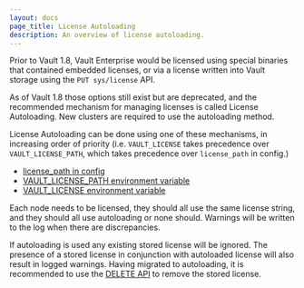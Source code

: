 ```yaml
---
layout: docs
page_title: License Autoloading
description: An overview of license autoloading.
---
```


Prior to Vault 1.8, Vault Enterprise would be licensed using special binaries
that contained embedded licenses, or via a license written into Vault storage
using the `PUT sys/license` API.

As of Vault 1.8 those options still exist but are deprecated, and the recommended
mechanism for managing licenses is called License Autoloading.  New clusters are
required to use the autoloading method.

License Autoloading can be done using one of these mechanisms, in increasing order
of priority (i.e. `VAULT_LICENSE` takes precedence over `VAULT_LICENSE_PATH`, which
takes precedence over `license_path` in config.)
* [license_path in config](/docs/configuration#license_path)
* [VAULT_LICENSE_PATH environment variable](/docs/commands#vault_license_path)
* [VAULT_LICENSE environment variable](/docs/commands#vault_license)

Each node needs to be licensed, they should all use the same license string, and
they should all use autoloading or none should. Warnings will be written to
the log when there are discrepancies.

If autoloading is used any existing stored license will be ignored.  The presence
of a stored license in conjunction with autoloaded license will also result in
logged warnings.  Having migrated to autoloading, it is recommended to use
the [DELETE API](/docs/system/license#delete-license) to remove the stored license.
